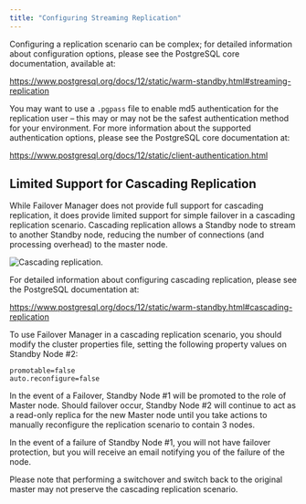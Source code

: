 ```yaml
---
title: "Configuring Streaming Replication"
---
```


<div id="configuring_streaming_replication" class="registered_link"></div>


Configuring a replication scenario can be complex; for detailed information about configuration options, please see the PostgreSQL core documentation, available at:

<https://www.postgresql.org/docs/12/static/warm-standby.html#streaming-replication>

You may want to use a `.pgpass` file to enable md5 authentication for the replication user – this may or may not be the safest authentication method for your environment. For more information about the supported authentication options, please see the PostgreSQL core documentation at:

<https://www.postgresql.org/docs/12/static/client-authentication.html>

## Limited Support for Cascading Replication

While Failover Manager does not provide full support for cascading replication, it does provide limited support for simple failover in a cascading replication scenario. Cascading replication allows a Standby node to stream to another Standby node, reducing the number of connections (and processing overhead) to the master node.

![*Cascading replication.*](images/cascading_replication.png)

For detailed information about configuring cascading replication, please see the PostgreSQL documentation at:

<https://www.postgresql.org/docs/12/static/warm-standby.html#cascading-replication>

To use Failover Manager in a cascading replication scenario, you should modify the cluster properties file, setting the following property values on Standby Node \#2:

    promotable=false
    auto.reconfigure=false

In the event of a Failover, Standby Node \#1 will be promoted to the role of Master node. Should failover occur, Standby Node \#2 will continue to act as a read-only replica for the new Master node until you take actions to manually reconfigure the replication scenario to contain 3 nodes.

In the event of a failure of Standby Node \#1, you will not have failover protection, but you will receive an email notifying you of the failure of the node.

Please note that performing a switchover and switch back to the original master may not preserve the cascading replication scenario.
